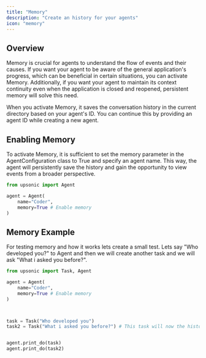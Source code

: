 ```yaml
---
title: "Memory"
description: "Create an history for your agents"
icon: "memory"
---
```


## Overview

Memory is crucial for agents to understand the flow of events and their causes. If you want your agent to be aware of the general application's progress, which can be beneficial in certain situations, you can activate Memory. Additionally, if you want your agent to maintain its context continuity even when the application is closed and reopened, persistent memory will solve this need.

When you activate Memory, it saves the conversation history in the current directory based on your agent's ID. You can continue this by providing an agent ID while creating a new agent.

## Enabling Memory

To activate Memory, it is sufficient to set the memory parameter in the AgentConfiguration class to True and specify an agent name. This way, the agent will persistently save the history and gain the opportunity to view events from a broader perspective.

```python
from upsonic import Agent

agent = Agent(
    name="Coder", 
    memory=True # Enable memory
)
```

## Memory Example

For testing memory and how it works lets create a small test. Lets say "Who developed you?" to Agent and then we will create another task and we will ask "What i asked you before?".

```python
from upsonic import Task, Agent

agent = Agent(
    name="Coder", 
    memory=True # Enable memory
)



task = Task("Who developed you")
task2 = Task("What i asked you before?") # This task will now the history of the previous task


agent.print_do(task)
agent.print_do(task2)
```
